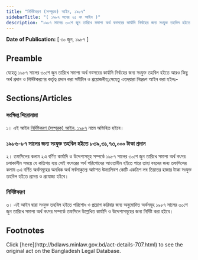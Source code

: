 ```yaml
---
title: "নির্দিষ্টকরণ (সম্পূরক) আইন, ১৯৮৭"
sidebarTitle: "( ১৯৮৭ সনের ২৫ নং আইন )"
description: "১৯৮৭ সালের ৩০শে জুন তারিখে সমাপ্য অর্থ বত্সরের কার্যাদি নির্বাহের জন্য সংযুক্ত তহবিল হইতে আরও কিছু অর্থ প্রদান ও নির্দিষ্টকরণের কর্তৃত্ব প্রদানের জন্য প্রণীত আইন৷"
---
```


**Date of Publication:** [ ৩০ জুন, ১৯৮৭ ]

## Preamble

যেহেতু ১৯৮৭ সালের ৩০শে জুন তারিখে সমাপ্য অর্থ বত্সরের কার্যাদি নির্বাহের জন্য সংযুক্ত তহবিল হইতে আরও কিছু অর্থ প্রদান ও নির্দিষ্টকরণের কর্তৃত্ব প্রদান করা সমীচীন ও প্রয়োজনীয়;সেহেতু এতদ্‌দ্বারা নিম্নরূপ আইন করা হইলঃ-

## Sections/Articles

### সংক্ষিপ্ত শিরোনামা

১। এই আইন [নির্দিষ্টকরণ (সম্পূরক) আইন, ১৯৮৭](/laws/volume-27/act-707 "নির্দিষ্টকরণ (সম্পূরক) আইন, ১৯৮৭") নামে অভিহিত হইবে।

### ১৯৮৬-৮৭ সালের জন্য সংযুক্ত তহবিল হইতে ৮৩৯,৩১,৭৩,০০০ টাকা প্রদান

২। তফসিলের কলাম ২এ বর্ণিত কার্যাদি ও উদ্দেশ্যসমূহ সম্পর্কে ১৯৮৭ সালের ৩০শে জুন তারিখে সমাপ্য অর্থ বৎসর চলাকালীন সময়ে যে কতিপয় ব্যয় সেই বৎসরের অর্থ পরিশোধের আওতাধীন হইতে পারে তাহা বহনের জন্য তফসিলের কলাম ৩এ বর্ণিত অর্থসমূহের অনধিক অর্থ সর্বসাকুল্যে আটশত ঊনচলিস্নশ কোটি একত্রিশ লৰ তিয়াত্তর হাজার টাকা সংযুক্ত তহবিল হইতে প্রদেয় ও প্রযোজ্য হইবে।

### নির্দিষ্টকরণ

৩। এই আইন দ্বারা সংযুক্ত তহবিল হইতে পরিশোধ ও প্রয়োগ করিবার জন্য অনুমোদিত অর্থসমূহ ১৯৮৭ সালের ৩০শে জুন তারিখে সমাপ্য অর্থ বৎসর সম্পর্কে তফসিলে উল্লেখিত কার্যাদি ও উদ্দেশ্যসমূহের জন্য নির্দিষ্ট করা হইবে।

## Footnotes

<Note>
  Click [here](http://bdlaws.minlaw.gov.bd/act-details-707.html) to see the original act on the Bangladesh Legal Database.
</Note>
